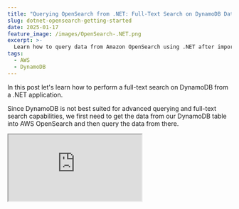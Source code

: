 ```yaml
---
title: "Querying OpenSearch from .NET: Full-Text Search on DynamoDB Data."
slug: dotnet-opensearch-getting-started
date: 2025-01-17
feature_image: /images/OpenSearch-.NET.png
excerpt: >-
  Learn how to query data from Amazon OpenSearch using .NET after importing it from DynamoDB with Zero ETL. This integration allows you to perform full-text searches and advanced queries on DynamoDB data, enhancing your application's search capabilities seamlessly.
tags:
  - AWS
  - DynamoDB
---
```

In this post let's learn how to perform a full-text search on DynamoDB from a .NET application.

Since DynamoDB is not best suited for advanced querying and full-text search capabilities, we first need to get the data from our DynamoDB table into AWS OpenSearch and then query the data from there.

<iframe src="https://www.youtube.com/embed/HpCvLEBouI8?feature=oembed" />

This post will explore how to connect to OpenSearch and search the data from a .NET application.

Thanks to AWS for sponsoring this post in my [Amazon DynamoDB Series](/blog/tag/dynamodb/).

## DynamoDB To OpenSearch

In a previous post, we covered how to set up the DynamoDB Zero ETL integration with OpenSearch to transfer data from DynamoDB to OpenSearch automatically.

<BlogLink
  href="/blog/dynamodb-etl-opensearch-amazon/"
  title="DynamoDB Zero-ETL Integration With Amazon OpenSearch Service"
  description="Let’s learn how to set up the DynamoDB Zero ETL plugin for OpenSearch, a fully managed, no-code setup for ingesting data into Amazon OpenSearch Service."
  authorImage="/images/logo-512x512-15.png"
  authorName="Rahul Nath"
  authorTitle="Rahul Pulikkot Nath"
  featureImage="/images/DynamoDB-Zero-ETL.png"
/>

This article expects you to have this pipeline ready and data flowing from DynamoDB to OpenSearch.

I have a Movie's table in DynamoDB which I have already connected to OpenSearch using the ETL pipeline.

<Figure src="/images/image-1.png" caption="DynamoDB Movie table sample record." />

The Movie tables contain the Title, Cast, Description, Genre, Year, Rating, IsAvailableForStreaming, and a few other properties.

Let's set up our .NET application to query these data from Amazon OpenSearch.

## Amazon OpenSearch and .NET

OpenSearch supports [two .NET clients](https://opensearch.org/docs/latest/clients/dot-net/) - a low-level OpenSearch.NET client and a high-level OpenSearch.Client client.

Both are available as NuGet packages to add to your application and start using.

For this post, we will use the [OpenSearch.Client](https://www.nuget.org/packages/OpenSearch.Client/) high-level NuGet package.

### Connecting to Amazon OpenSearch from .NET

The OpenSearch.Client package provides the `OpenSearchClient` to interact with OpenSearch.

It takes in a `ConnectionSettings` class that you can configure with the connection and authentication details.

```csharp
var settings = new ConnectionSettings(
        new Uri("<OPEN SEARCH URL>"),
        new AwsSigV4HttpConnection())
    .DefaultIndex("<OPEN SEARCH INDEX>")
    .DefaultFieldNameInferrer(p => p);
    
var client = new OpenSearchClient(settings);
builder.Services.AddSingleton<IOpenSearchClient>(client);

```

By default, the client uses camelCasing for the property names. Based on how you have your data in OpenSearch you will need to adjust this using the `DefaultFieldNameInferrer`.

In my case, I have the property names as PascalCased, hence overriding it to use the same names as my C# property names..

### Authenticating with Amazon OpenSearch from .NET

Since I am using Amazon OpenSearch, we can use the AWS Credentials to authenticate with OpenSearch.

First, ensure that the appropriate role/user your application is running under has permission to talk to OpenSearch.

![](/images/image.png)

This is very similar to how we added the role ARN to OpenSearch under Security → Roles → `all_access` → Map user.

<BlogLink
  href="/blog/amazon-credentials-dotnet/"
  title="Learn How To Manage Credentials When Building .NET Application on AWS"
  description="Learn different ways to set up and manage credentials and sensitive information when building .NET applications on AWS. We will also touch upon some of the tools and utilities that I have set up on my local development machine to make working with AWS easier."
  authorImage="/images/logo-512x512-16.png"
  authorName="Rahul Nath"
  authorTitle="Rahul Pulikkot Nath"
  featureImage="/images/secure-key-1.jpg"
/>

OpenSearch clients support the ability to sign requests using [AWS Signature V4](https://docs.aws.amazon.com/IAM/latest/UserGuide/reference_sigv.html).

For this, use the overloaded constructor of `ConnectionSettings` and pass in the `AwsSigV4HttpConnection` instance. This creates a new connection, discovering both the credentials and region from the environment.

## Querying Amazon OpenSearch from .NET

To query the index, I have a movie class defined below that reflects the properties available in the OpenSearch index.

```csharp
public class Movie
{
    public int IsAvailableForStreaming { get; set; }
    public string[] Genre { get; set; }
    public string Description { get; set; }
    public string[] Languages { get; set; }
    public double Rating { get; set; }
    public int Year { get; set; }
    public string[] Cast { get; set; }
    public string Title { get; set; }
}

```

Below is a sample ElasticSearch query that searches the `movies` index for documents where the specified term appears in either the `Title` or `Description` fields, returning matching results.

```json

GET  movies/_search
{
  "query": {
    "bool": {
      "must": [
        {
          "multi_match": {
            "query": "<QUERY TERM HERE>",
            "fields": ["Title", "Description"]
          }
        }
      ]
    }
  }
}

```

To convert this to the OpenSearch.Client .NET format we need to use the `SearchDescriptor` class combined with the `QueryContainer` class as shown below.

```csharp
var searchDescriptor = new SearchDescriptor<Movie>()
    .Query(q =>
    {
        var mustQueryContainer = new List<QueryContainer>();
        if (!string.IsNullOrEmpty(request.Query))
        {
            mustQueryContainer.Add(q.MultiMatch(m => m
                .Fields(f => f.Field(ff => ff.Title).Field(ff => ff.Description))
                .Query(request.Query)
            ));
        }
     
        return q.Bool(b => b
                .Must(mustQueryContainer.ToArray())
        );
    });

     var response = await searchClient.SearchAsync<Movie>(searchDescriptor)

     return response.Documents;

```

We can then use the `SearchAsync` method on the OpenSearchClient and pass the searchdescriptor instance of the query.

This returns a list of movies matching the searchdescriptor criteria specified.

### Advanced OpenSearch Query Example using .NET

Below is a more advanced query on the OpenSearch Index that searches for documents where the term "avengers" appears in the `Title` or `Description` fields, and filters the results to include only those that are available for streaming and have a Rating of 8 and above.

```json

GET  movies/_search
{
  "query": {
    "bool": {
      "must": [
        {
          "multi_match": {
            "query": "avengers",
            "fields": ["Title", "Description"]
          }
        }
      ],
      "filter": [
        {
          "term": {
            "IsAvailableForStreaming": 1
          }
        },
        {
          "range": {
            "Rating": {
              "gte": 8
            }
          }
        }
      ]
    }
  }
}

```

Below is the equivalent of it in the OpenSearch .NET client.

```csharp
var searchDescriptor = new SearchDescriptor < Movie > ()
  .Query(q => {
    var mustQueryContainer = new List < QueryContainer > ();
    var filterQueryContainer = new List < QueryContainer > ();
    
    / Search Title and Description with the Query
    if (!string.IsNullOrEmpty(request.Query)) {
      mustQueryContainer.Add(q.MultiMatch(m => m
        .Fields(f => f.Field(ff => ff.Title).Field(ff => ff.Description))
        .Query(request.Query)
      ));
    }
    
    / Filter by IsAvailableForStreaming
    if (request.IsAvailableForStreaming.HasValue) {
      filterQueryContainer.Add(q.Term(
        t => t.Field(f => f.IsAvailableForStreaming)
        .Value(request.IsAvailableForStreaming.GetValueOrDefault() ? 1 L : 0 L)));
    }
    
    / Filter by MinRating
    if (request.MinRating.HasValue) {
      filterQueryContainer.Add(
        q.Range(r => r.Field(f => f.Rating).GreaterThanOrEquals(request.MinRating)));
    }
    
    return q.Bool(b => b
      .Must(mustQueryContainer.ToArray()) / Scoring conditions
      .Filter(filterQueryContainer.ToArray()) / Non-scoring conditions
    );
  });
  
var response = await openSearchClient.SearchAsync < Movie > (searchDescriptor);
return response.Documents;

```